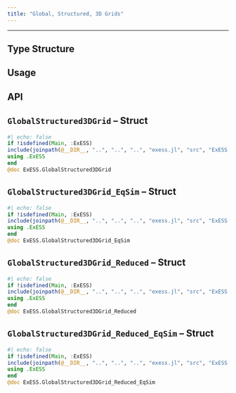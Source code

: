 ```yaml
---
title: "Global, Structured, 3D Grids"
---
```

---

## Type Structure

## Usage

## API

::: {.callout-note appearance="simple" icon=false}
# ``GlobalStructured3DGrid`` -- Struct
```julia
#| echo: false
if !isdefined(Main, :ExESS)
include(joinpath(@__DIR__, "..", "..", "..", "exess.jl", "src", "ExESS.jl"))
using .ExESS
end
@doc ExESS.GlobalStructured3DGrid
```
:::

::: {.callout-note appearance="simple" icon=false}
# ``GlobalStructured3DGrid_EqSim`` -- Struct
```julia
#| echo: false
if !isdefined(Main, :ExESS)
include(joinpath(@__DIR__, "..", "..", "..", "exess.jl", "src", "ExESS.jl"))
using .ExESS
end
@doc ExESS.GlobalStructured3DGrid_EqSim
```
:::


::: {.callout-note appearance="simple" icon=false}
# ``GlobalStructured3DGrid_Reduced`` -- Struct
```julia
#| echo: false
if !isdefined(Main, :ExESS)
include(joinpath(@__DIR__, "..", "..", "..", "exess.jl", "src", "ExESS.jl"))
using .ExESS
end
@doc ExESS.GlobalStructured3DGrid_Reduced
```
:::


::: {.callout-note appearance="simple" icon=false}
# ``GlobalStructured3DGrid_Reduced_EqSim`` -- Struct
```julia
#| echo: false
if !isdefined(Main, :ExESS)
include(joinpath(@__DIR__, "..", "..", "..", "exess.jl", "src", "ExESS.jl"))
using .ExESS
end
@doc ExESS.GlobalStructured3DGrid_Reduced_EqSim
```
:::